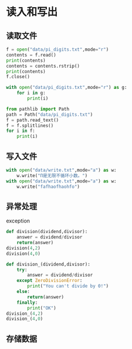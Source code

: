 # 读入和写出

## 读取文件

```python
f = open("data/pi_digits.txt",mode="r")
contents = f.read()
print(contents)
contents = contents.rstrip()
print(contents)
f.close()
```

```python
with open("data/pi_digits.txt",mode="r") as g:
    for i in g:
        print(i)
```

```python
from pathlib import Path
path = Path("data/pi_digits.txt")
f = path.read_text()
f = f.splitlines()
for i in f:
    print(i)
```

## 写入文件

```python
with open("data/write.txt",mode="a") as w:
    w.write("Π是无限不循环小数。")
with open("data/write.txt",mode="a") as w:
    w.write("fafhaofhaohfo")
```

## 异常处理

exception

```python
def division(dividend,divisor):
    answer = dividend/divisor
    return(answer)
division(4,2)
division(4,0)

def division_(dividend,divisor):
    try:
        answer = dividend/divisor
    except ZeroDivisionError:
        print("You can't divide by 0!")
    else:
        return(answer)
    finally:
        print("OK")
division_(4,2)
division_(4,0)
```

## 存储数据
